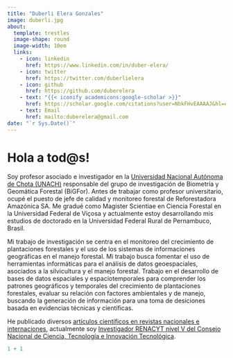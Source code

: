 ---
title: "Duberli Elera Gonzales"
image: duberli.jpg
about: 
  template: trestles
  image-shape: round
  image-width: 10em
  links: 
    - icon: linkedin
      href: https://www.linkedin.com/in/duber-elera/
    - icon: twitter
      href: https://twitter.com/duberlielera
    - icon: github
      href: https://github.com/duberelera
    - text: "{{< iconify academicons:google-scholar >}}"
      href: https://scholar.google.com/citations?user=NbkFHvEAAAAJ&hl=es
    - text: Email
      href: mailto:duberelera@gmail.com
date: "`r Sys.Date()`"
---

# Hola a tod\@s!

Soy profesor asociado e investigador en la [Universidad Nacional Autónoma de Chota (UNACH)](https://www.unach.edu.pe/) responsable del grupo de investigación de Biometría y Geomática Forestal (BiGFor). Antes de trabajar como profesor universitario, ocupé el puesto de jefe de calidad y monitoreo forestal de Reforestadora Amazónica SA. Me gradué como Magister Scientiae en Ciencia Forestal en la Universidad Federal de Viçosa y actualmente estoy desarrollando mis estudios de doctorado en la Universidad Federal Rural de Pernambuco, Brasil.

Mi trabajo de investigación se centra en el monitoreo del crecimiento de plantaciones forestales y el uso de los sistemas de informaciones geográficas en el manejo forestal. Mi trabajo busca fomentar el uso de herramientas informáticas para el análisis de datos geoespaciales, asociados a la silvicultura y el manejo forestal. Trabajo en el desarrollo de bases de datos espaciales y espaciotemporales para comprender los patrones geográficos y temporales del crecimiento de plantaciones forestales, evaluar su relación con factores ambientales y de manejo, buscando la generación de información para una toma de desiciones basada en evidencias técnicas y científicas.

He publicado diversos [artículos científicos en revistas nacionales e internaciones](https://scholar.google.com/citations?user=NbkFHvEAAAAJ&hl=es&oi=ao), actualmente soy [Investigador RENACYT nivel V del Consejo Nacional de Ciencia, Tecnología e Innovación Tecnológica](https://ctivitae.concytec.gob.pe/appDirectorioCTI/VerDatosInvestigador.do?id_investigador=85911).

```{r}
1 + 1
```
